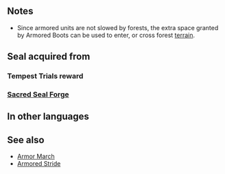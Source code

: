 {{Passive
|type=S
|exclusive=0
|1name=Armored Boots
|1tagid=SID_重装のブーツ
|1required=-
|1effect=At start of turn, if unit's HP = 100%, unit can move 1 extra space. (That turn only. Does not stack.)
|1cost=100
|canUseWeapon={{WeaponList|all}}
|canUseMove=Armored
|properties=
}}
==Notes==
* Since armored units are not slowed by forests, the extra space granted by Armored Boots can be used to enter, or cross forest [[terrain]].
{{Mobility increased}}
==Seal acquired from==
===Tempest Trials reward===
{{Tempest Trials seal reward}}
===[[Sacred Seal Forge]]===
{{SealCosts
|seals=Armored Boots
|badgeColor=Transparent
|costs1=20;100;40
}}
==In other languages==
{{OtherLanguages
|japanese=重装のブーツ
|german=Panzerstiefel
|spanishEU=Botas blindadas
|spanishLA=Botas acorazadas
|french=Bottes blindées
|italian=Stivali corazzati
|chineseTW=重裝之靴
|portuguese=Botas blindadas
}}
==See also==
* [[Armor March]]
* [[Armored Stride]]
{{Seals Navbox}}